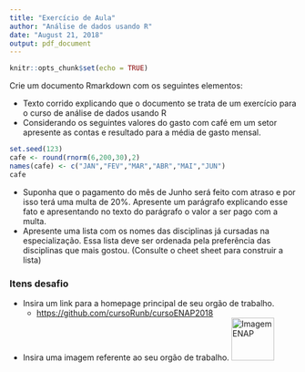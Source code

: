 ```yaml
---
title: "Exercício de Aula"
author: "Análise de dados usando R"
date: "August 21, 2018"
output: pdf_document
---
```


```r
knitr::opts_chunk$set(echo = TRUE)
```



Crie um documento Rmarkdown com os seguintes elementos:

* Texto corrido explicando que o documento se trata de um exercício para o curso de análise de dados usando R
* Considerando os seguintes valores do gasto com café em um setor apresente as contas e resultado para a média de gasto mensal.
```r
set.seed(123)
cafe <- round(rnorm(6,200,30),2)
names(cafe) <- c("JAN","FEV","MAR","ABR","MAI","JUN")
cafe
```
* Suponha que o pagamento do mês de Junho será feito com atraso e por isso terá uma multa de 20%. Apresente um parágrafo explicando esse fato e apresentando no texto do parágrafo o valor a ser pago com a multa.
* Apresente uma lista com os nomes das disciplinas já cursadas na especialização. Essa lista deve ser ordenada pela preferência das disciplinas que mais gostou. (Consulte o cheet sheet para construir a lista)

### Itens desafio
 
 
* Insira um link para a homepage principal de seu orgão de trabalho.
    + [https://github.com/cursoRunb/cursoENAP2018](https://github.com/cursoRunb/cursoENAP2018)

* Insira uma imagem referente ao seu orgão de trabalho. 
![Imagem ENAP](imagemEnap.png){width=75px}
